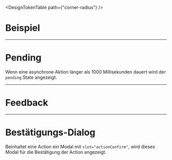 <DesignTokenTable path={"corner-radius"} />

# Beispiel

<LiveCodeEditor />

---

# Pending

Wenn eine asynchrone Aktion länger als 1000 Millisekunden dauert wird der
`pending` State angezeigt.

<LiveCodeEditor example="longAction" editorCollapsed />

---

# Feedback

<LiveCodeEditor example="feedback" editorCollapsed />

---

# Bestätigungs-Dialog

Beinhaltet eine Action ein Modal mit `slot="actionConfirm"`, wird dieses Modal
für die Bestätigung der Action angezeigt.

<LiveCodeEditor example="confirmation" editorCollapsed />
